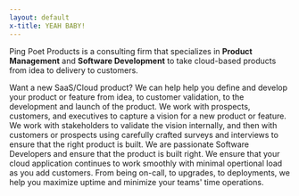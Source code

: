 ```yaml
---
layout: default
x-title: YEAH BABY!
---
```



Ping Poet Products is a consulting firm that specializes in **Product Management** and **Software Development** to take cloud-based products from idea to delivery to customers.

<Card heading="What we do">
  Want a new SaaS/Cloud product? We can help help you define and develop your
  product or feature from idea, to customer validation, to the development and
  launch of the product.
</Card>

<Card heading="Define">
  We work with prospects, customers, and executives to capture a vision for a
  new product or feature.
</Card>

<Card heading="Validate">
  We work with stakeholders to validate the vision internally, and then with
  customers or prospects using carefully crafted surveys and interviews to
  ensure that the right product is built.
</Card>

<Card heading="Develop">
  We are passionate Software Developers and ensure that the product is built
  right.
</Card>

<Card heading="Maintain">
  We ensure that your cloud application continues to work smoothly with minimal
  opertional load as you add customers. From being on-call, to upgrades, to
  deployments, we help you maximize uptime and minimize your teams' time
  operations.
</Card>
